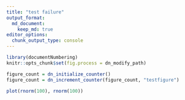 ```yaml
---
title: "test failure"
output_format:
  md_document:
    keep_md: true
editor_options: 
  chunk_output_type: console
---
```


```r
library(documentNumbering)
knitr::opts_chunk$set(fig.process = dn_modify_path)

figure_count = dn_initialize_counter()
figure_count = dn_increment_counter(figure_count, "testfigure")
```

```r
plot(rnorm(100), rnorm(100))
```
